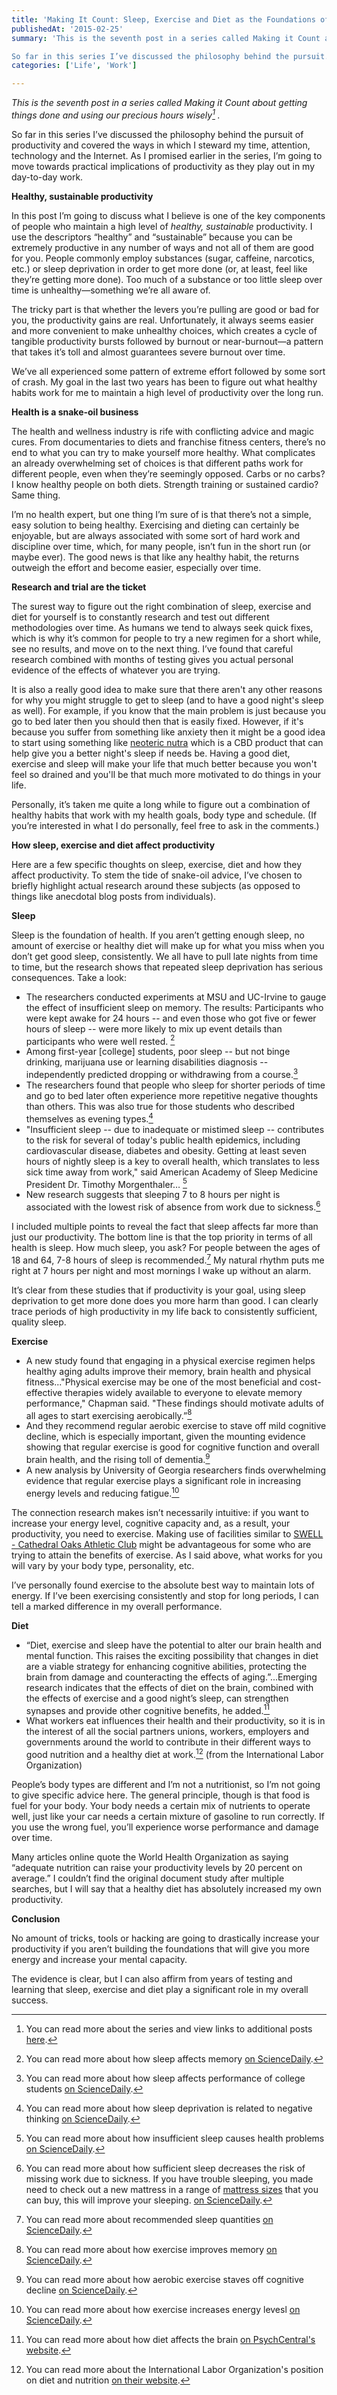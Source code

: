 ```yaml
---
title: 'Making It Count: Sleep, Exercise and Diet as the Foundations of Energy'
publishedAt: '2015-02-25'
summary: 'This is the seventh post in a series called Making it Count about getting things done and using our precious hours wisely[^1] .

So far in this series I’ve discussed the philosophy behind the pursuit...'
categories: ['Life', 'Work']

---
```


*This is the seventh post in a series called Making it Count about getting things done and using our precious hours wisely[^1] .*

So far in this series I’ve discussed the philosophy behind the pursuit of productivity and covered the ways in which I steward my time, attention, technology and the Internet. As I promised earlier in the series, I’m going to move towards practical implications of productivity as they play out in my day-to-day work.

**Healthy, sustainable productivity**

In this post I’m going to discuss what I believe is one of the key components of people who maintain a high level of *healthy, sustainable* productivity. I use the descriptors “healthy” and “sustainable” because you can be extremely productive in any number of ways and not all of them are good for you. People commonly employ substances (sugar, caffeine, narcotics, etc.) or sleep deprivation in order to get more done (or, at least, feel like they’re getting more done). Too much of a substance or too little sleep over time is unhealthy—something we’re all aware of.

The tricky part is that whether the levers you’re pulling are good or bad for you, the productivity gains are real. Unfortunately, it always seems easier and more convenient to make unhealthy choices, which creates a cycle of tangible productivity bursts followed by burnout or near-burnout—a pattern that takes it’s toll and almost guarantees severe burnout over time.

We’ve all experienced some pattern of extreme effort followed by some sort of crash. My goal in the last two years has been to figure out what healthy habits work for me to maintain a high level of productivity over the long run.

**Health is a snake-oil business**

The health and wellness industry is rife with conflicting advice and magic cures. From documentaries to diets and franchise fitness centers, there’s no end to what you can try to make yourself more healthy. What complicates an already overwhelming set of choices is that different paths work for different people, even when they’re seemingly opposed. Carbs or no carbs? I know healthy people on both diets. Strength training or sustained cardio? Same thing.

I’m no health expert, but one thing I’m sure of is that there’s not a simple, easy solution to being healthy. Exercising and dieting can certainly be enjoyable, but are always associated with some sort of hard work and discipline over time, which, for many people, isn’t fun in the short run (or maybe ever). The good news is that like any healthy habit, the returns outweigh the effort and become easier, especially over time.

**Research and trial are the ticket**

The surest way to figure out the right combination of sleep, exercise and diet for yourself is to constantly research and test out different methodologies over time. As humans we tend to always seek quick fixes, which is why it’s common for people to try a new regimen for a short while, see no results, and move on to the next thing. I’ve found that careful research combined with months of testing gives you actual personal evidence of the effects of whatever you are trying.

It is also a really good idea to make sure that there aren't any other reasons for why you might struggle to get to sleep (and to have a good night's sleep as well). For example, if you know that the main problem is just because you go to bed later then you should then that is easily fixed. However, if it's because you suffer from something like anxiety then it might be a good idea to start using something like [neoteric nutra](https://www.neotericnutra.com/) which is a CBD product that can help give you a better night's sleep if needs be. Having a good diet, exercise and sleep will make your life that much better because you won't feel so drained and you'll be that much more motivated to do things in your life.

Personally, it’s taken me quite a long while to figure out a combination of healthy habits that work with my health goals, body type and schedule. (If you’re interested in what I do personally, feel free to ask in the comments.)

**How sleep, exercise and diet affect productivity**

Here are a few specific thoughts on sleep, exercise, diet and how they affect productivity. To stem the tide of snake-oil advice, I’ve chosen to briefly highlight actual research around these subjects (as opposed to things like anecdotal blog posts from individuals).

**Sleep**

Sleep is the foundation of health. If you aren’t getting enough sleep, no amount of exercise or healthy diet will make up for what you miss when you don’t get good sleep, consistently. We all have to pull late nights from time to time, but the research shows that repeated sleep deprivation has serious consequences. Take a look:

-   The researchers conducted experiments at MSU and UC-Irvine to gauge the effect of insufficient sleep on memory. The results: Participants who were kept awake for 24 hours -- and even those who got five or fewer hours of sleep -- were more likely to mix up event details than participants who were well rested. [^2]
-   Among first-year [college] students, poor sleep -- but not binge drinking, marijuana use or learning disabilities diagnosis -- independently predicted dropping or withdrawing from a course.[^3]
-   The researchers found that people who sleep for shorter periods of time and go to bed later often experience more repetitive negative thoughts than others. This was also true for those students who described themselves as evening types.[^4]
-   "Insufficient sleep -- due to inadequate or mistimed sleep -- contributes to the risk for several of today's public health epidemics, including cardiovascular disease, diabetes and obesity. Getting at least seven hours of nightly sleep is a key to overall health, which translates to less sick time away from work," said American Academy of Sleep Medicine President Dr. Timothy Morgenthaler… [^5]
-   New research suggests that sleeping 7 to 8 hours per night is associated with the lowest risk of absence from work due to sickness.[^6]

I included multiple points to reveal the fact that sleep affects far more than just our productivity. The bottom line is that the top priority in terms of all health is sleep. How much sleep, you ask? For people between the ages of 18 and 64, 7-8 hours of sleep is recommended.[^7] My natural rhythm puts me right at 7 hours per night and most mornings I wake up without an alarm.

It’s clear from these studies that if productivity is your goal, using sleep deprivation to get more done does you more harm than good. I can clearly trace periods of high productivity in my life back to consistently sufficient, quality sleep.

**Exercise**

-   A new study found that engaging in a physical exercise regimen helps healthy aging adults improve their memory, brain health and physical fitness..."Physical exercise may be one of the most beneficial and cost-effective therapies widely available to everyone to elevate memory performance," Chapman said. "These findings should motivate adults of all ages to start exercising aerobically.”[^8]
-   And they recommend regular aerobic exercise to stave off mild cognitive decline, which is especially important, given the mounting evidence showing that regular exercise is good for cognitive function and overall brain health, and the rising toll of dementia.[^9]
-   A new analysis by University of Georgia researchers finds overwhelming evidence that regular exercise plays a significant role in increasing energy levels and reducing fatigue.[^10]

The connection research makes isn’t necessarily intuitive: if you want to increase your energy level, cognitive capacity and, as a result, your productivity, you need to exercise. Making use of facilities similar to [SWELL - Cathedral Oaks Athletic Club](http://coac.swellclubs.com/fitness/) might be advantageous for some who are trying to attain the benefits of exercise. As I said above, what works for you will vary by your body type, personality, etc.

I’ve personally found exercise to the absolute best way to maintain lots of energy. If I’ve been exercising consistently and stop for long periods, I can tell a marked difference in my overall performance.

**Diet**

-   “Diet, exercise and sleep have the potential to alter our brain health and mental function. This raises the exciting possibility that changes in diet are a viable strategy for enhancing cognitive abilities, protecting the brain from damage and counteracting the effects of aging.”...Emerging research indicates that the effects of diet on the brain, combined with the effects of exercise and a good night’s sleep, can strengthen synapses and provide other cognitive benefits, he added.[^11]
-   What workers eat influences their health and their productivity, so it is in the interest of all the social partners unions, workers, employers and governments around the world to contribute in their different ways to good nutrition and a healthy diet at work.[^12] (from the International Labor Organization)

People’s body types are different and I’m not a nutritionist, so I’m not going to give specific advice here. The general principle, though is that food is fuel for your body. Your body needs a certain mix of nutrients to operate well, just like your car needs a certain mixture of gasoline to run correctly. If you use the wrong fuel, you’ll experience worse performance and damage over time.

Many articles online quote the World Health Organization as saying “adequate nutrition can raise your productivity levels by 20 percent on average.” I couldn’t find the original document study after multiple searches, but I will say that a healthy diet has absolutely increased my own productivity.

**Conclusion**

No amount of tricks, tools or hacking are going to drastically increase your productivity if you aren’t building the foundations that will give you more energy and increase your mental capacity.

The evidence is clear, but I can also affirm from years of testing and learning that sleep, exercise and diet play a significant role in my overall success.

[^1]: You can read more about the series and view links to additional posts [here](/blog/making-it-count-introduction).



[^2]: You can read more about how sleep affects memory [on ScienceDaily](http://www.sciencedaily.com/releases/2014/07/140721100414.htm).



[^3]: You can read more about how sleep affects performance of college students [on ScienceDaily](http://www.sciencedaily.com/releases/2014/06/140602102011.htm).



[^4]: You can read more about how sleep deprivation is related to negative thinking [on ScienceDaily](http://www.sciencedaily.com/releases/2014/12/141204091129.htm).



[^5]: You can read more about how insufficient sleep causes health problems [on ScienceDaily](http://www.sciencedaily.com/releases/2014/09/140903163633.htm).



[^6]: You can read more about how sufficient sleep decreases the risk of missing work due to sickness. If you have trouble sleeping, you made need to check out a new mattress in a range of [mattress sizes](https://www.leesa.com/pages/size-guide) that you can buy, this will improve your sleeping. [on ScienceDaily](http://www.sciencedaily.com/releases/2014/09/140903163633.htm).



[^7]: You can read more about recommended sleep quantities [on ScienceDaily](http://www.sciencedaily.com/releases/2015/02/150211132111.htm).



[^8]: You can read more about how exercise improves memory [on ScienceDaily](http://www.sciencedaily.com/releases/2013/11/131112105024.htm).



[^9]: You can read more about how aerobic exercise staves off cognitive decline [on ScienceDaily](http://www.sciencedaily.com/releases/2014/04/140408213545.htm).



[^10]: You can read more about how exercise increases energy levesl [on ScienceDaily](http://www.sciencedaily.com/releases/2006/11/061101151005.htm).



[^11]: You can read more about how diet affects the brain [on PsychCentral's website](http://psychcentral.com/news/2008/07/10/healthy-food-can-improve-mental-health/2587.html).



[^12]: You can read more about the International Labor Organization's position on diet and nutrition [on their website](http://www.ilo.org/safework/areasofwork/WCMS_118393/lang--en/index.htm).
